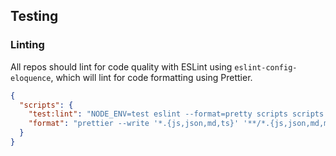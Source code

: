 ## Testing

### Linting

All repos should lint for code quality with ESLint using `eslint-config-eloquence`, which
will lint for code formatting using Prettier.

```json
{
  "scripts": {
    "test:lint": "NODE_ENV=test eslint --format=pretty scripts scripts src",
    "format": "prettier --write '*.{js,json,md,ts}' '**/*.{js,json,md,mdx,scss,ts}' !CHANGELOG.md"
  }
}
```
